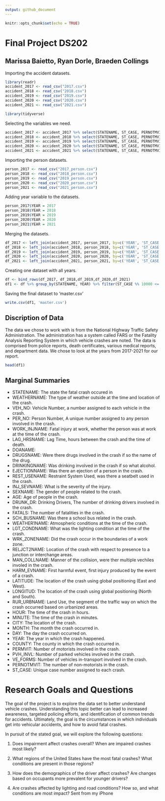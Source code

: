 ```yaml
---
output: github_document
---
```



```r
knitr::opts_chunk$set(echo = TRUE)
```

# Final Project DS202
## Marissa Baietto, Ryan Dorle, Braeden Collings
Importing the accident datasets.
```r
library(readr)
accident_2017 <- read_csv("2017.csv")
accident_2018 <- read_csv("2018.csv")
accident_2019 <- read_csv("2019.csv")
accident_2020 <- read_csv("2020.csv")
accident_2021 <- read_csv("2021.csv")
```

```r
library(tidyverse)
```

Selecting the variables we need.
```r
accident_2017 <- accident_2017 %>% select(STATENAME, ST_CASE, PERNOTMVIT, VE_FORMS, PVH_INVL, PERMVIT, COUNTY, CITY, MONTH, DAY, YEAR, HOUR, MINUTE, RUR_URBNAME, LATITUDE, LONGITUD, HARM_EVNAME, MAN_COLLNAME, RELJCT2NAME, WRK_ZONENAME, LGT_CONDNAME, WEATHER1NAME, SCH_BUSNAME, FATALS, DRUNK_DR)
accident_2018 <- accident_2018 %>% select(STATENAME, ST_CASE, PERNOTMVIT, VE_FORMS, PVH_INVL, PERMVIT, COUNTY, CITY, MONTH, DAY, YEAR, HOUR, MINUTE, RUR_URBNAME, LATITUDE, LONGITUD, HARM_EVNAME, MAN_COLLNAME, RELJCT2NAME, WRK_ZONENAME, LGT_CONDNAME, WEATHER1NAME, SCH_BUSNAME, FATALS, DRUNK_DR)
accident_2019 <- accident_2019 %>% select(STATENAME, ST_CASE, PERNOTMVIT, VE_FORMS, PVH_INVL, PERMVIT, COUNTY, CITY, MONTH, DAY, YEAR, HOUR, MINUTE, RUR_URBNAME, LATITUDE, LONGITUD, HARM_EVNAME, MAN_COLLNAME, RELJCT2NAME, WRK_ZONENAME, LGT_CONDNAME, WEATHER1NAME, SCH_BUSNAME, FATALS, DRUNK_DR)
accident_2020 <- accident_2020 %>% select(STATENAME, ST_CASE, PERNOTMVIT, VE_FORMS, PVH_INVL, PERMVIT, COUNTY, CITY, MONTH, DAY, YEAR, HOUR, MINUTE, RUR_URBNAME, LATITUDE, LONGITUD, HARM_EVNAME, MAN_COLLNAME, RELJCT2NAME, WRK_ZONENAME, LGT_CONDNAME, WEATHERNAME, SCH_BUSNAME, FATALS, DRUNK_DR)
accident_2021 <- accident_2021 %>% select(STATENAME, ST_CASE, PERNOTMVIT, VE_FORMS, PVH_INVL, PERMVIT, COUNTY, CITY, MONTH, DAY, YEAR, HOUR, MINUTE, RUR_URBNAME, LATITUDE, LONGITUD, HARM_EVNAME, MAN_COLLNAME, RELJCT2NAME, WRK_ZONENAME, LGT_CONDNAME, WEATHERNAME, SCH_BUSNAME, FATALS)
```

Importing the person datasets.
```r
person_2017 <- read_csv("2017_person.csv")
person_2018 <- read_csv("2018_person.csv")
person_2019 <- read_csv("2019_person.csv")
person_2020 <- read_csv("2020_person.csv")
person_2021 <- read_csv("2021_person.csv")
```

Adding year variable to the datasets.
```r
person_2017$YEAR = 2017
person_2018$YEAR = 2018
person_2019$YEAR = 2019
person_2020$YEAR = 2020
person_2021$YEAR = 2021
```


Merging the datasets.
```r
df_2017 <- left_join(accident_2017, person_2017, by=c('YEAR', 'ST_CASE'))
df_2018 <- left_join(accident_2018, person_2018, by=c('YEAR', 'ST_CASE'))
df_2019 <- left_join(accident_2019, person_2019, by=c('YEAR', 'ST_CASE'))
df_2020 <- left_join(accident_2020, person_2020, by=c('YEAR', 'ST_CASE'))
df_2021 <- left_join(accident_2021, person_2021, by=c('YEAR', 'ST_CASE'))
```

Creating one dataset with all years.
```r
df <- bind_rows(df_2017, df_2018,df_2019,df_2020,df_2021)
df1 <- df %>% group_by(STATENAME, YEAR) %>% filter(ST_CASE %% 10000 <= 200)
```

Saving the final dataset to 'master.csv'

```r
write.csv(df1, 'master.csv')
```

## Discription of Data
The data we chose to work with is from the National Highway Traffic Safety Administration. The administration has a system called FARS or the Fatality Analysis Reporting System in which vehicle crashes are noted. The data is comprised from police reports, death certificates, various medical reports, and department data. We chose to look at the years from 2017-2021 for our report. 
```r
head(df1)

```

## Marginal Summaries
* STATENAME: The state the fatal crash occured in
* WEATHERNAME: The type of weather outside at the time and location of the crash.
* VEH_NO: Vehicle Number, a number assigned to each vehicle in the crash.
* PER_NO: Person Number, A unique number assigned to any person involved in the crash.
* WORK_INJNAME: Fatal injury at work, whether the person was at work at the time of the crash.
* LAG_HRSNAME: Lag Time, hours between the crash and the time of death.
* DOANAME:
* DRUGSNAME: Were there drugs involved in the crash if so the name of the drug.
* DRINKINGNAME: Was drinking involved in the crash if so what alcohol.       
* EJECTIONNAME: Was there an ejection of a person in the crash.
* REST_USENAME: Restraint System Used, was there a seatbelt used in the crash.
* INJ_SEVNAME: What is the severity of the injury. 
* SEXNAME: The gender of people related to the crash.
* AGE: Age of people in the crash.
* DRUNK_DR: Drinking Drivers, The number of drinking drivers involved in the crash.
* FATALS: The number of fatalities in the crash.
* SCH_BUSNAME: Was there a school bus related in the crash.
* WEATHER1NAME: Atmospheric conditions at the time of the crash. 
* LGT_CONDNAME: What was the lighting condition at the time of the crash.
* WRK_ZONENAME: Did the crash occur in the boundaries of a work zone.      
* RELJCT2NAME: Location of the crash with respect to presence to a junction or interchange areas.     
* MAN_COLLNAME: Manner of the collision, were ther multiple vechiles involed in the crash. 
* HARM_EVNAME: First harmful event, first injury produced by the event of a crash. 
* LATITUDE: The location of the crash using global positioning (East and West).
* LONGITUD: The location of the crash using global positioning (North and South).
* RUR_URBNAME: Land Use, the segment of the traffic way on which the crash occurred based on urbanized areas.
* HOUR: The time of the crash in hours.
* MINUTE: The time of the crash in minutes.
* CITY: The location of the crash.
* MONTH: The month the crash occurred in.
* DAY: The day the crash occurred on.
* YEAR: The year in which the crash happened. 
* COUNTY: The county in which the crash occurred in.
* PERMVIT: Number of motorists involved in the crash.
* PVH_INVL: Number of parked vehicles involved in the crash.
* VE_FORMS: Number of vehicles in-transport involved in the crash.
* PERNOTMVIT: The number of non-motorists in the crash.
* ST_CASE: Unique case number assigned to each crash.

# Research Goals and Questions

The goal of the project is to explore the data set to better understand vehicle crashes. Understanding this topic better can lead to increased awareness, targeted policing efforts, and identification of common trends for accidents. Ultimately, the goal is the circumstances in which individuals get into vehicular accidents, and how to avoid fatal crashes.

In pursuit of the stated goal, we will explore the following questions:

1. Does impairment affect crashes overall? When are impaired crashes most likely?

2. What regions of the United States have the most fatal crashes? What conditions are present in those regions?

3. How does the demographics of the driver affect crashes? Are changes based on occupants more prevalent for younger drivers?

4. Are crashes affected by lighting and road conditions? How so, and what conditions are most impact? Sent from my iPhone
